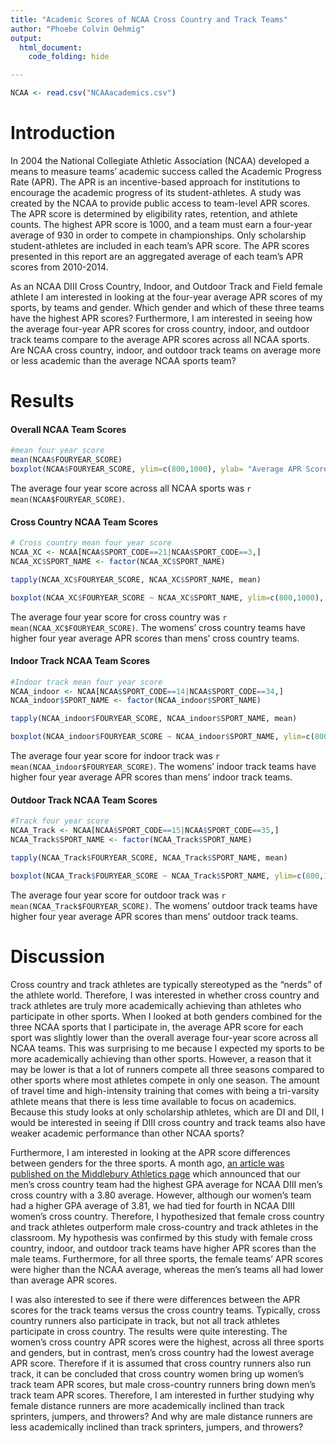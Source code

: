 ```yaml
---
title: "Academic Scores of NCAA Cross Country and Track Teams"
author: "Phoebe Colvin Oehmig"
output:
  html_document:
    code_folding: hide

---
```


```r
NCAA <- read.csv("NCAAacademics.csv")
```

# Introduction

In 2004 the National Collegiate Athletic Association (NCAA) developed a means to measure teams’ academic success called the Academic Progress Rate (APR). The APR is an incentive-based approach for institutions to encourage the academic progress of its student-athletes. A study was created by the NCAA to provide public access to team-level APR scores. The APR score is determined by eligibility rates, retention, and athlete counts. The highest APR score is 1000, and a team must earn a four-year average of 930 in order to compete in championships. Only scholarship student-athletes are included in each team’s APR score. The APR scores presented in this report are an aggregated average of each team's APR scores from 2010-2014.

As an NCAA DIII Cross Country, Indoor, and Outdoor Track and Field female athlete I am interested in looking at the four-year average APR scores of my sports, by teams and gender. Which gender and which of these three teams have the highest APR scores? Furthermore, I am interested in seeing how the average four-year APR scores for cross country, indoor, and outdoor track teams compare to the average APR scores across all NCAA sports. Are NCAA cross country, indoor, and outdoor track teams on average more or less academic than the average NCAA sports team?


# Results

#### Overall NCAA Team Scores

```r
#mean four year score
mean(NCAA$FOURYEAR_SCORE)
boxplot(NCAA$FOURYEAR_SCORE, ylim=c(800,1000), ylab= "Average APR Score", xlab= "All Sports", main= "Average NCAA Team APR Score")
```

The average four year score across all NCAA sports was `r mean(NCAA$FOURYEAR_SCORE)`.



#### Cross Country NCAA Team Scores

```r
# Cross country mean four year score
NCAA_XC <- NCAA[NCAA$SPORT_CODE==21|NCAA$SPORT_CODE==3,]
NCAA_XC$SPORT_NAME <- factor(NCAA_XC$SPORT_NAME)

tapply(NCAA_XC$FOURYEAR_SCORE, NCAA_XC$SPORT_NAME, mean)

boxplot(NCAA_XC$FOURYEAR_SCORE ~ NCAA_XC$SPORT_NAME, ylim=c(800,1000), ylab= "Average APR Score", xlab= "Gender", main= "Average NCAA Cross Country Team Score", col=c("blue", "pink"))

```


The average four year score for cross country was `r mean(NCAA_XC$FOURYEAR_SCORE)`. The womens' cross country teams have higher four year average APR scores than mens' cross country teams. 



#### Indoor Track NCAA Team Scores

```r
#Indoor track mean four year score
NCAA_indoor <- NCAA[NCAA$SPORT_CODE==14|NCAA$SPORT_CODE==34,]
NCAA_indoor$SPORT_NAME <- factor(NCAA_indoor$SPORT_NAME)

tapply(NCAA_indoor$FOURYEAR_SCORE, NCAA_indoor$SPORT_NAME, mean)

boxplot(NCAA_indoor$FOURYEAR_SCORE ~ NCAA_indoor$SPORT_NAME, ylim=c(800,1000), ylab= "Average APR Score", xlab= "Gender", main= "Average NCAA Indoor Track Team Score", col=c("blue", "pink"))

```

The average four year score for indoor track was `r mean(NCAA_indoor$FOURYEAR_SCORE)`. The womens' indoor track teams have higher four year average APR scores than mens' indoor track teams. 



#### Outdoor Track NCAA Team Scores

```r
#Track four year score
NCAA_Track <- NCAA[NCAA$SPORT_CODE==15|NCAA$SPORT_CODE==35,]
NCAA_Track$SPORT_NAME <- factor(NCAA_Track$SPORT_NAME)

tapply(NCAA_Track$FOURYEAR_SCORE, NCAA_Track$SPORT_NAME, mean)

boxplot(NCAA_Track$FOURYEAR_SCORE ~ NCAA_Track$SPORT_NAME, ylim=c(800,1000), ylab= "Average APR Score", xlab= "Gender", main= "Average NCAA Outdoor Track Team Score", col=c("blue", "pink"))
```

The average four year score for outdoor track was `r mean(NCAA_Track$FOURYEAR_SCORE)`. The womens' outdoor track teams have higher four year average APR scores than mens' outdoor track teams. 

# Discussion

Cross country and track athletes are typically stereotyped as the "nerds" of the athlete world. Therefore, I was interested in whether cross country and track athletes are truly more academically achieving than athletes who participate in other sports. When I looked at both genders combined for the three NCAA sports that I participate in, the average APR score for each sport was slightly lower than the overall average four-year score across all NCAA teams. This was surprising to me because I expected my sports to be more academically achieving than other sports. However, a reason that it may be lower is that a lot of runners compete all three seasons compared to other sports where most athletes compete in only one season. The amount of travel time and high-intensity training that comes with being a tri-varsity athlete means that there is less time available to focus on academics. Because this study looks at only scholarship athletes, which are DI and DII, I would be interested in seeing if DIII cross country and track teams also have weaker academic performance than other NCAA sports?

Furthermore, I am interested in looking at the APR score differences between genders for the three sports. A month ago, [an article was published on the Middlebury Athletics page](https://athletics.middlebury.edu/sports/mxc/2019-20/releases/20200204ealuy9) which announced that our men’s cross country team had the highest GPA average for NCAA DIII men’s cross country with a 3.80 average. However, although our women’s team had a higher GPA average of 3.81, we had tied for fourth in NCAA DIII women’s cross country. Therefore, I hypothesized that female cross country and track athletes outperform male cross-country and track athletes in the classroom. My hypothesis was confirmed by this study with female cross country, indoor, and outdoor track teams have higher APR scores than the male teams. Furthermore, for all three sports, the female teams’ APR scores were higher than the NCAA average, whereas the men’s teams all had lower than average APR scores. 

I was also interested to see if there were differences between the APR scores for the track teams versus the cross country teams. Typically, cross country runners also participate in track, but not all track athletes participate in cross country. The results were quite interesting. The women’s cross country APR scores were the highest, across all three sports and genders, but in contrast, men’s cross country had the lowest average APR score. Therefore if it is assumed that cross country runners also run track, it can be concluded that cross country women bring up women’s track team APR scores, but male cross-country runners bring down men’s track team APR scores. Therefore, I am interested in further studying why female distance runners are more academically inclined than track sprinters, jumpers, and throwers? And why are male distance runners are less academically inclined than track sprinters, jumpers, and throwers?
